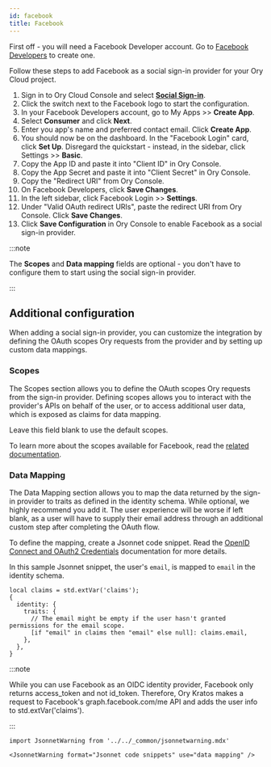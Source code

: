 ```yaml
---
id: facebook
title: Facebook
---
```


First off - you will need a Facebook Developer account. Go to
[Facebook Developers](https://developers.facebook.com/docs/development/register)
to create one.

Follow these steps to add Facebook as a social sign-in provider for your Ory
Cloud project.

1. Sign in to Ory Cloud Console and select
   [**Social Sign-in**](https://console.ory.sh/projects/current/social-signin).
2. Click the switch next to the Facebook logo to start the configuration.
3. In your Facebook Developers account, go to My Apps >> **Create App**.
4. Select **Consumer** and click **Next**.
5. Enter you app's name and preferred contact email. Click **Create App**.
6. You should now be on the dashboard. In the "Facebook Login" card, click **Set
   Up**. Disregard the quickstart - instead, in the sidebar, click Settings >>
   **Basic**.
7. Copy the App ID and paste it into "Client ID" in Ory Console.
8. Copy the App Secret and paste it into "Client Secret" in Ory Console.
9. Copy the "Redirect URI" from Ory Console.
10. On Facebook Developers, click **Save Changes**.
11. In the left sidebar, click Facebook Login >> **Settings**.
12. Under "Valid OAuth redirect URIs", paste the redirect URI from Ory Console.
    Click **Save Changes**.
13. Click **Save Configuration** in Ory Console to enable Facebook as a social
    sign-in provider.

:::note

The **Scopes** and **Data mapping** fields are optional - you don't have to
configure them to start using the social sign-in provider.

:::

## Additional configuration

When adding a social sign-in provider, you can customize the integration by
defining the OAuth scopes Ory requests from the provider and by setting up
custom data mappings.

### Scopes

The Scopes section allows you to define the OAuth scopes Ory requests from the
sign-in provider. Defining scopes allows you to interact with the provider's
APIs on behalf of the user, or to access additional user data, which is exposed
as claims for data mapping.

Leave this field blank to use the default scopes.

To learn more about the scopes available for Facebook, read the
[related documentation](https://developers.facebook.com/docs/permissions/reference/).

### Data Mapping

The Data Mapping section allows you to map the data returned by the sign-in
provider to traits as defined in the identity schema. While optional, we highly
recommend you add it. The user experience will be worse if left blank, as a user
will have to supply their email address through an additional custom step after
completing the OAuth flow.

To define the mapping, create a Jsonnet code snippet. Read the
[OpenID Connect and OAuth2 Credentials](../../kratos/concepts/credentials/openid-connect-oidc-oauth2.mdx)
documentation for more details.

In this sample Jsonnet snippet, the user's `email`, is mapped to `email` in the
identity schema.

```facebook.jsonnet
local claims = std.extVar('claims');
{
  identity: {
    traits: {
      // The email might be empty if the user hasn't granted permissions for the email scope.
      [if "email" in claims then "email" else null]: claims.email,
    },
  },
}
```

:::note

While you can use Facebook as an OIDC identity provider, Facebook only returns
access_token and not id_token. Therefore, Ory Kratos makes a request to
Facebook's graph.facebook.com/me API and adds the user info to
std.extVar('claims').

:::

```mdx-code-block
import JsonnetWarning from '../../_common/jsonnetwarning.mdx'

<JsonnetWarning format="Jsonnet code snippets" use="data mapping" />
```
